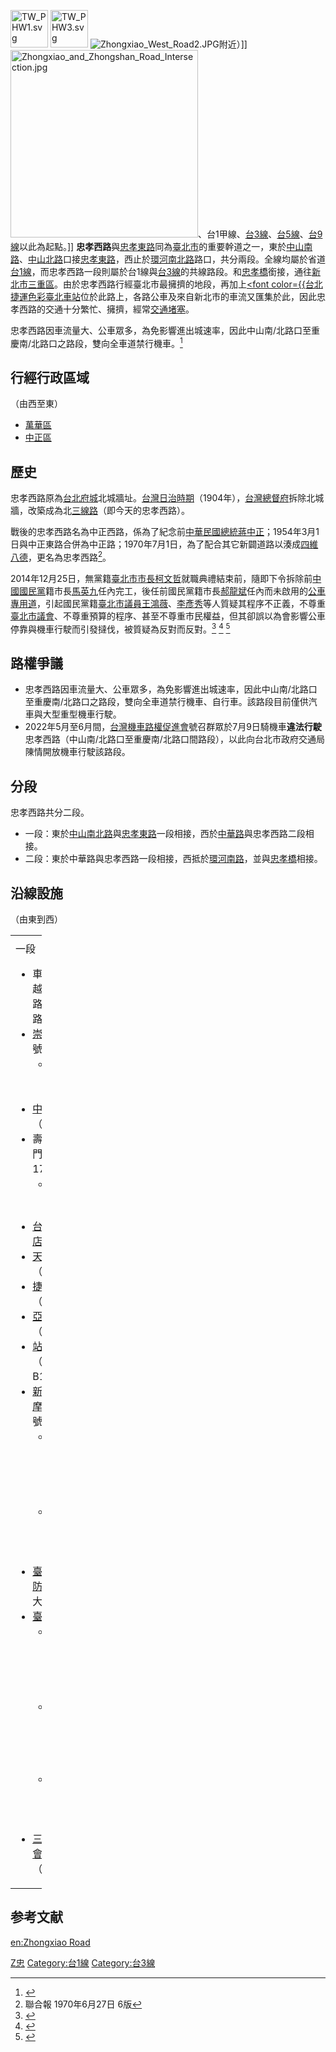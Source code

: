 [[File:TW_PHW1.svg|60px]]
[[File:TW_PHW3.svg|60px]]
[[File:Zhongxiao_West_Road2.JPG|thumb]]附近）]]
[[File:Zhongxiao_and_Zhongshan_Road_Intersection.jpg|300px]]、台1甲線、[[台3線|台3線]]、[[台5線|台5線]]、[[台9線|台9線]]以此為起點。]]
'''忠孝西路'''與[[忠孝東路|忠孝東路]]同為[[臺北市|臺北市]]的重要幹道之一，東於[[中山南路_(台北市)|中山南路]]、[[中山北路_(臺北市)|中山北路]]口接[[忠孝東路|忠孝東路]]，西止於[[環河南北快速道路|環河南北路]]路口，共分兩段。全線均屬於省道[[台1線|台1線]]，而忠孝西路一段則屬於台1線與[[台3線|台3線]]的共線路段。和[[忠孝橋|忠孝橋]]銜接，通往[[新北市|新北市]][[三重區|三重區]]。由於忠孝西路行經臺北市最擁擠的地段，再加上[[台北捷運板南線|<font color={{台北捷運色彩]][[臺北車站|臺北車站]]位於此路上，各路公車及來自新北市的車流又匯集於此，因此忠孝西路的交通十分繁忙、擁擠，經常[[交通堵塞|交通堵塞]]。

忠孝西路因車流量大、公車眾多，為免影響進出城速率，因此中山南/北路口至重慶南/北路口之路段，雙向全車道禁行機車。<ref>{{Cite news |author=林家宇 |url=https://news.ltn.com.tw/news/local/paper/1294818 |title=北市忠孝西路北車前 維持禁行機車 |language=zh-tw |agency=[[自由時報|自由時報]] |date=2019-06-10 |accessdate=2021-01-10 |archive-date=2021-01-11 |archive-url=https://web.archive.org/web/20210111200313/https://news.ltn.com.tw/news/local/paper/1294818 |dead-url=no }}</ref>

==行經行政區域==
（由西至東）
*[[萬華區|萬華區]]
*[[中正區_(臺北市)|中正區]]

==歷史==
忠孝西路原為[[台北府城|台北府城]]北城牆址。[[台灣日治時期|台灣日治時期]]（1904年），[[台灣總督府|台灣總督府]]拆除北城牆，改築成為北[[三線路|三線路]]（即今天的忠孝西路）。

戰後的忠孝西路名為中正西路，係為了紀念前[[中華民國總統|中華民國總統]][[蔣中正|蔣中正]]；1954年3月1日與中正東路合併為中正路；1970年7月1日，為了配合其它新闢道路以湊成[[四維八德|四維八德]]，更名為忠孝西路<ref>聯合報 1970年6月27日 6版</ref>。

2014年12月25日，無黨籍[[臺北市市長|臺北市市長]][[柯文哲|柯文哲]]就職典禮結束前，隨即下令拆除前[[中國國民黨|中國國民黨]]籍市長[[馬英九|馬英九]]任內完工，後任前國民黨籍市長[[郝龍斌|郝龍斌]]任內而未啟用的[[公車專用道|公車專用道]]，引起國民黨籍[[臺北市議員|臺北市議員]][[王鴻薇|王鴻薇]]、[[李彥秀|李彥秀]]等人質疑其程序不正義，不尊重[[臺北市議會|臺北市議會]]、不尊重預算的程序、甚至不尊重市民權益，但其卻誤以為會影響公車停靠與機車行駛而引發撻伐，被質疑為反對而反對。<ref>{{cite news | author=廖婕妤、徐士庭 | title=柯P上任就拆「忠孝西公車道」　議員批只是想作秀 | url=http://www.setn.com/News.aspx?PageGroupID=1&NewsID=54288 | work=三立新聞網 | date=2014-12-25 | accessdate=2014-12-26 | language=zh-tw | archive-date=2019-05-02 | archive-url=https://web.archive.org/web/20190502222454/https://www.setn.com/News.aspx?PageGroupID=1&NewsID=54288 | dead-url=no }}</ref>
<ref>{{cite news | author= | title=柯P上任1小時 「忠孝西公車道」已經在拆 | url=https://www.youtube.com/watch?v=FCoUaIVsf44 | work=三立新聞網 | date=2014-12-25 | accessdate=2014-12-26 | language=zh-tw | archive-date=2019-05-15 | archive-url=https://web.archive.org/web/20190515093933/https://www.youtube.com/watch?v=FCoUaIVsf44 | dead-url=no }}</ref>
<ref>{{cite news | author= | title=女議員批拆公車道「有摩托車剛好撞到」網友笑翻 | url=http://www.appledaily.com.tw/realtimenews/article/new/20141227/531549/ | work=蘋果日報 | date=2014-12-27 | accessdate=2014-12-27 | language=zh-tw | archive-date=2016-08-23 | archive-url=https://web.archive.org/web/20160823012204/http://www.appledaily.com.tw/realtimenews/article/new/20141227/531549/ | dead-url=no }}</ref>
{{seealso|西區門戶計畫區}}

== 路權爭議 ==

* 忠孝西路因車流量大、公車眾多，為免影響進出城速率，因此中山南/北路口至重慶南/北路口之路段，雙向全車道禁行機車、自行車。該路段目前僅供汽車與大型重型機車行駛。
* 2022年5月至6月間，[[台灣機車路權促進會|台灣機車路權促進會]]號召群眾於7月9日騎機車'''違法行駛'''忠孝西路（中山南/北路口至重慶南/北路口間路段），以此向台北市政府交通局陳情開放機車行駛該路段。

==分段==
忠孝西路共分二段。

*一段：東於[[中山南路_(台北市)|中山南]][[中山北路_(台北市)|北路]]與[[忠孝東路|忠孝東路]]一段相接，西於[[中華路_(台北市)|中華路]]與忠孝西路二段相接。
*二段：東於中華路與忠孝西路一段相接，西抵於[[環河南北快速道路|環河南路]]，並與[[忠孝橋|忠孝橋]]相接。

==沿線設施==
（由東到西）
{| border="0" cellpadding="5" width="100%"
|----- valign="top"
| width="50%" | || width="50%" | 
|-----
| valign="top" |

;一段
*車行地下道(穿越中山南、北路連接忠孝西路及忠孝東路)
*[[崇聖大樓|崇聖大樓]]（4號）
**[[東森電視|東森電視]]總公司（4號14F）
*[[中央保險大樓|中央保險大樓]]（6號）
*壽德大樓（大門位於許昌街17號）
**[[HOYII北車站|HOYII北車站]](36號B1~1F)
*[[台北凱撒大飯店|台北凱撒大飯店]]（38號）
*[[天成大飯店|天成大飯店]]（43號）
*[[台北捷運|捷運]][[臺北車站|臺北車站]]（49號）
*[[亞洲廣場大樓|亞洲廣場大樓]]（50號）
*[[站前地下街|站前地下街]]（50之1號B1）
*[[新光人壽保險摩天大樓|新光人壽保險摩天大樓]]（66號）
**[[新光三越百貨|新光三越百貨]]台北站前店（66號B5~13F）
**[[新光金融控股公司|新光金控]]總公司（66號B5~13F）
*[[臺北市政府消防局|臺北市政府消防局]]城中消防大樓（86號）
*[[臺北郵局|臺北郵局]]
**[[臺北郵局|臺北北門郵局]](114號1F)（臺北郵局901支局）
**[[郵政博物館_(臺灣)#場館位置|郵政博物館]]臺北北門分館(114號2F)
**[[國立交通大學臺北校區|國立交通大學臺北校區]]（118號）
*[[三井物產株式會社舊倉庫|三井物產株式會社舊倉庫]]（265號）

| valign="top" |

;二段
*[[忠孝橋|忠孝橋]]
*[[臺北府城北門|臺北府城北門]]廣場
*[[日統客運|日統客運]]臺北站（11號）
*[[臺北警光會館|臺北警光會館]]（18號）
*[[玉泉公園|玉泉公園]]
|}

==参考文献==
{{portal box|台北|公路}}
{{reflist}}
{{臺北市市區主要道路}}

[[Category:臺北市街道|Z忠]]
[[Category:台1線|Category:台1線]]
[[Category:台3線|Category:台3線]]

[[en:Zhongxiao_Road|en:Zhongxiao Road]]